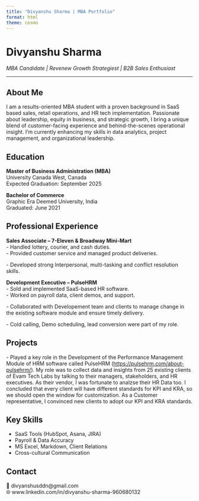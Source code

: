 ```yaml
---
title: "Divyanshu Sharma | MBA Portfolio"
format: html
theme: cosmo
---
```


# Divyanshu Sharma

*MBA Candidate \| Revenew Growth Strategiest \| B2B Sales Enthusiast*

------------------------------------------------------------------------

## About Me

I am a results-oriented MBA student with a proven background in SaaS based sales, retail operations, and HR tech implementation. Passionate about leadership, equity in business, and strategic growth, I bring a unique blend of customer-facing experience and behind-the-scenes operational insight. I’m currently enhancing my skills in data analytics, project management, and organizational leadership.

## Education

**Master of Business Administration (MBA)**\
University Canada West, Canada\
Expected Graduation: September 2025

**Bachelor of Commerce**\
Graphic Era Deemed University, India\
Graduated: June 2021

## Professional Experience

**Sales Associate – 7-Eleven & Broadway Mini-Mart**\
- Handled lottery, courier, and cash duties.\
- Provided customer service and managed product deliveries.

\- Developed strong Interpersonal, multi-tasking and conflict resolution skills.

**Development Executive – PulseHRM**\
- Sold and implemented SaaS-based HR software.\
- Worked on payroll data, client demos, and support.

\- Collaborated with Developement team and clients to manage change in the existing software module and ensure timely delivery.

\- Cold calling, Demo scheduling, lead conversion were part of my role.

## Projects

\- Played a key role in the Development of the Performance Management Module of HRM software called PulseHRM (<https://pulsehrm.com/about-pulsehrm/>). My role was to collect data and insights from 25 existing clients of Evam Tech Labs by talking to their managers, stakeholders, and HR executives. As their vendor, I was fortunate to analzse their HR Data too. I concluded that every client will have different standards for KPI and KRA, so we should open the window for customization. As a Customer representative, I convinced new clients to adopt our KPI and KRA standards.

## Key Skills

-   SaaS Tools (HubSpot, Asana, JIRA)\
-   Payroll & Data Accuracy\
-   MS Excel, Markdown, Client Relations\
-   Cross-cultural Communication

## Contact

📧 divyanshusddn\@gmail.com\
🌐 www.linkedin.com/in/divyanshu-sharma-960680132